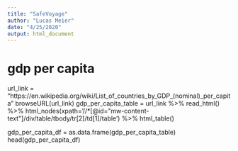 ```yaml
---
title: "SafeVoyage"
author: "Lucas Meier"
date: "4/25/2020"
output: html_document
---
```



# gdp per capita
url_link = "https://en.wikipedia.org/wiki/List_of_countries_by_GDP_(nominal)_per_capita"
browseURL(url_link)
gdp_per_capita_table = url_link  %>%
  read_html()  %>%  html_nodes(xpath='//*[@id="mw-content-text"]/div/table/tbody/tr[2]/td[1]/table') %>%
  html_table()

gdp_per_capita_df = as.data.frame(gdp_per_capita_table)
head(gdp_per_capita_df)

